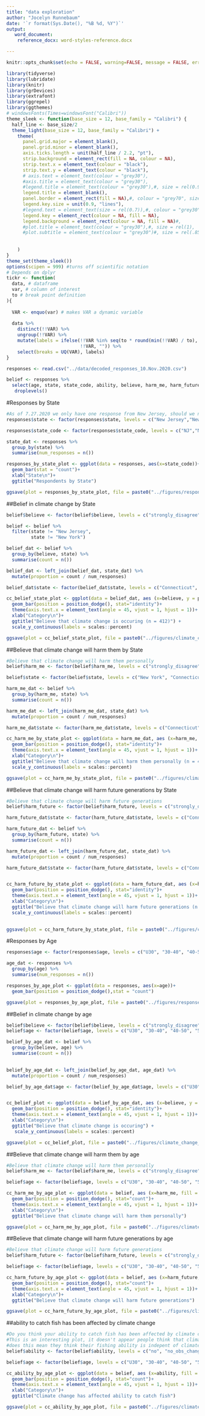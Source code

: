 ```yaml
---
title: "data exploration"
author: "Jocelyn Runnebaum"
date: '`r format(Sys.Date(), "%B %d, %Y")`'
output: 
   word_document:
    reference_docx: word-styles-reference.docx

---
```


```r
knitr::opts_chunk$set(echo = FALSE, warning=FALSE, message = FALSE, error=FALSE)
```

```r
library(tidyverse)
library(lubridate)
library(knitr)
library(grDevices)
library(extrafont)
library(ggrepel)
library(ggthemes)
# windowsFonts(Times=windowsFont("Calibri"))
theme_sleek <- function(base_size = 12, base_family = "Calibri") {
  half_line <- base_size/2
  theme_light(base_size = 12, base_family = "Calibri") +
    theme(
      panel.grid.major = element_blank(),
      panel.grid.minor = element_blank(),
      axis.ticks.length = unit(half_line / 2.2, "pt"),
      strip.background = element_rect(fill = NA, colour = NA),
      strip.text.x = element_text(colour = "black"),
      strip.text.y = element_text(colour = "black"),
      # axis.text = element_text(colour = "grey30"),
      #axis.title = element_text(colour = "grey30"),
      #legend.title = element_text(colour = "grey30"),#, size = rel(0.9)
      legend.title = element_blank(),
      panel.border = element_rect(fill = NA),#, colour = "grey70", size = 1),
      legend.key.size = unit(0.9, "lines"),
      #legend.text = element_text(size = rel(0.7)),#, colour = "grey30"),
      legend.key = element_rect(colour = NA, fill = NA),
      legend.background = element_rect(colour = NA, fill = NA)#,
      #plot.title = element_text(colour = "grey30"),#, size = rel(1),
      #plot.subtitle = element_text(colour = "grey30")#, size = rel(.85),
     
      
    )
}
theme_set(theme_sleek())
options(scipen = 999) #turns off scientific notation
# Depends on dplyr
tickr <- function(
  data, # dataframe
  var, # column of interest
  to # break point definition 
){
  
  VAR <- enquo(var) # makes VAR a dynamic variable
  
  data %>% 
    distinct(!!VAR) %>%
    ungroup(!!VAR) %>% 
    mutate(labels = ifelse(!!VAR %in% seq(to * round(min(!!VAR) / to), max(!!VAR), to),
                           !!VAR, "")) %>%
    select(breaks = UQ(VAR), labels)
}
```

```r
responses <- read.csv("../data/decoded_responses_10.Nov.2020.csv")

belief <- responses %>% 
  select(age, state, state_code, ability, believe, harm_me, harm_future) %>% 
   droplevels() 
```


#Responses by State
```r
#As of 7.27.2020 we only have one response from New Jersey, should we not report data at a level that doesn't have at least 3 observations for the potential of someone accidentally being identified?
responses$state <- factor(responses$state, levels = c("New Jersey","New York", "Connecticut", "Rhode Island", "Massachusetts", "New Hampshire", "Maine"))

responses$state_code <- factor(responses$state_code, levels = c("NJ","NY", "CT", "RI", "MA", "NH", "ME"))

state_dat <- responses %>% 
  group_by(state) %>% 
  summarise(num_responses = n())

responses_by_state_plot <- ggplot(data = responses, aes(x=state_code))+
  geom_bar(stat = "count")+
  xlab("State\n")+
  ggtitle("Respondents by State") 

ggsave(plot = responses_by_state_plot, file = paste0("../figures/response_by_state.png"))

```

##Belief in climate change by State
```r

belief$believe <- factor(belief$believe, levels = c("strongly_disagree", "somewhat_disagree", "neutral", "somewhat_agree", "strongly_agree"))

belief <- belief %>% 
  filter(state != "New Jersey",
         state != "New York")

belief_dat <- belief %>%    
  group_by(believe, state) %>%    
  summarise(count = n()) 

belief_dat <- left_join(belief_dat, state_dat) %>% 
  mutate(proportion = count / num_responses)

belief_dat$state <- factor(belief_dat$state, levels = c("Connecticut", "Rhode Island", "Massachusetts", "New Hampshire", "Maine"))

cc_belief_state_plot <- ggplot(data = belief_dat, aes (x=believe, y = proportion, fill = state))+
  geom_bar(position = position_dodge(), stat="identity")+
  theme(axis.text.x = element_text(angle = 45, vjust = 1, hjust = 1))+ ylab("Proportion of Respondents\n")+
  xlab("Category\n")+
  ggtitle("Believe that climate change is occuring (n = 412)") +
  scale_y_continuous(labels = scales::percent)

ggsave(plot = cc_belief_state_plot, file = paste0("../figures/climate_change_belief_state.png"))

```

##Believe that climate change will harm them by State
```r
#Believe that climate change will harm them personally
belief$harm_me <- factor(belief$harm_me, levels = c("strongly_disagree", "somewhat_disagree", "neutral", "somewhat_agree", "strongly_agree"))

belief$state <- factor(belief$state, levels = c("New York", "Connecticut", "Rhode Island", "Massachusetts", "New Hampshire", "Maine"))

harm_me_dat <- belief %>%    
  group_by(harm_me, state) %>%    
  summarise(count = n()) 

harm_me_dat <- left_join(harm_me_dat, state_dat) %>% 
  mutate(proportion = count / num_responses)

harm_me_dat$state <- factor(harm_me_dat$state, levels = c("Connecticut", "Rhode Island", "Massachusetts", "New Hampshire", "Maine"))

cc_harm_me_by_state_plot <- ggplot(data = harm_me_dat, aes (x=harm_me, y = proportion, fill = state))+
  geom_bar(position = position_dodge(), stat="identity")+
  theme(axis.text.x = element_text(angle = 45, vjust = 1, hjust = 1))+ ylab("Proportion of Respondents\n")+
  xlab("Category\n")+
  ggtitle("Believe that climate change will harm them personally (n = 412")+
  scale_y_continuous(labels = scales::percent)

ggsave(plot = cc_harm_me_by_state_plot, file = paste0("../figures/climate_change_harm_me_state.png"))

```

##Believe that climate change will harm future generations by State
```r
#Believe that climate change will harm future generations
belief$harm_future <- factor(belief$harm_future, levels = c("strongly_disagree", "somewhat_disagree", "neutral", "somewhat_agree", "strongly_agree"))

harm_future_dat$state <- factor(harm_future_dat$state, levels = c("Connecticut", "Rhode Island", "Massachusetts", "New Hampshire", "Maine"))

harm_future_dat <- belief %>%    
  group_by(harm_future, state) %>%    
  summarise(count = n()) 

harm_future_dat <- left_join(harm_future_dat, state_dat) %>% 
  mutate(proportion = count / num_responses)

harm_future_dat$state <- factor(harm_future_dat$state, levels = c("Connecticut", "Rhode Island", "Massachusetts", "New Hampshire", "Maine"))


cc_harm_future_by_state_plot <- ggplot(data = harm_future_dat, aes (x=harm_future, y= proportion, fill = state))+
  geom_bar(position = position_dodge(), stat="identity")+
  theme(axis.text.x = element_text(angle = 45, vjust = 1, hjust = 1))+ ylab("Number of Respondents\n")+
  xlab("Category\n")+
  ggtitle("Believe that climate change will harm future generations (n = 412)") +
  scale_y_continuous(labels = scales::percent)
  

ggsave(plot = cc_harm_future_by_state_plot, file = paste0("../figures/climate_change_harm_future_state.png"))

```

#Responses by Age
```r
responses$age <- factor(responses$age, levels = c("U30", "30-40", "40-50", "50-60", "60-70", "70+"))

age_dat <- responses %>% 
  group_by(age) %>% 
  summarise(num_responses = n())

responses_by_age_plot <- ggplot(data = responses, aes(x=age))+
  geom_bar(position = position_dodge(),stat = "count")

ggsave(plot = responses_by_age_plot, file = paste0("../figures/responses_by_age.png"))
```

##Belief in climate change by age
```r
belief$believe <- factor(belief$believe, levels = c("strongly_disagree", "somewhat_disagree", "neutral", "somewhat_agree", "strongly_agree"))
belief$age <- factor(belief$age, levels = c("U30", "30-40", "40-50", "50-60", "60-70", "70+"))

belief_by_age_dat <- belief %>%    
  group_by(believe, age) %>%    
  summarise(count = n())
  

belief_by_age_dat <- left_join(belief_by_age_dat, age_dat) %>% 
  mutate(proportion = count / num_responses)

belief_by_age_dat$age <- factor(belief_by_age_dat$age, levels = c("U30", "30-40", "40-50", "50-60", "60-70", "70+"))


cc_belief_plot <- ggplot(data = belief_by_age_dat, aes (x=believe, y = proportion, fill = age))+
  geom_bar(position = position_dodge(), stat="identity")+
  theme(axis.text.x = element_text(angle = 45, vjust = 1, hjust = 1))+ ylab("Number of Respondents\n")+
  xlab("Category\n")+
  ggtitle("Believe that climate change is occuring") +
   scale_y_continuous(labels = scales::percent)

ggsave(plot = cc_belief_plot, file = paste0("../figures/climate_change_belief_age.png"))

```

##Believe that climate change will harm them by age
```r
#Believe that climate change will harm them personally
belief$harm_me <- factor(belief$harm_me, levels = c("strongly_disagree", "somewhat_disagree", "neutral", "somewhat_agree", "strongly_agree"))

belief$age <- factor(belief$age, levels = c("U30", "30-40", "40-50", "50-60", "60-70", "70+"))

cc_harm_me_by_age_plot <- ggplot(data = belief, aes (x=harm_me, fill = age))+
  geom_bar(position = position_dodge(), stat="count")+
  theme(axis.text.x = element_text(angle = 45, vjust = 1, hjust = 1))+ ylab("Number of Respondents\n")+
  xlab("Category\n")+
  ggtitle("Believe that climate change will harm them personally") 

ggsave(plot = cc_harm_me_by_age_plot, file = paste0("../figures/climate_change_harm_me_age.png"))

```

##Believe that climate change will harm future generations by age
```r
#Believe that climate change will harm future generations
belief$harm_future <- factor(belief$harm_future, levels = c("strongly_disagree", "somewhat_disagree", "neutral", "somewhat_agree", "strongly_agree"))

belief$age <- factor(belief$age, levels = c("U30", "30-40", "40-50", "50-60", "60-70", "70+"))

cc_harm_future_by_age_plot <- ggplot(data = belief, aes (x=harm_future, fill = age))+
  geom_bar(position = position_dodge(), stat="count")+
  theme(axis.text.x = element_text(angle = 45, vjust = 1, hjust = 1))+ ylab("Number of Respondents\n")+
  xlab("Category\n")+
  ggtitle("Believe that climate change will harm future generations") 

ggsave(plot = cc_harm_future_by_age_plot, file = paste0("../figures/climate_change_harm_future_age.png"))

```


##ability to catch fish has been affected by climate change
```r
#Do you think your ability to catch fish has been affected by climate change?
#This is an interesting plot, it doesn't appear people think that climate change has really impacted their ability to catch fish
#does this mean they think their fishing ability is indepent of climate change?
belief$ability <- factor(belief$ability, levels = c("no", "no_obs_change", "yes_neg", "yes_pos"))

belief$age <- factor(belief$age, levels = c("U30", "30-40", "40-50", "50-60", "60-70", "70+"))

cc_ability_by_age_plot <- ggplot(data = belief, aes (x=ability, fill = age))+
  geom_bar(position = position_dodge(), stat="count")+
  theme(axis.text.x = element_text(angle = 45, vjust = 1, hjust = 1))+ ylab("Number of Respondents\n")+
  xlab("Category\n")+
  ggtitle("Climate change has affected ability to catch fish") 

ggsave(plot = cc_ability_by_age_plot, file = paste0("../figures/climate_change_ability_age.png"))

```

